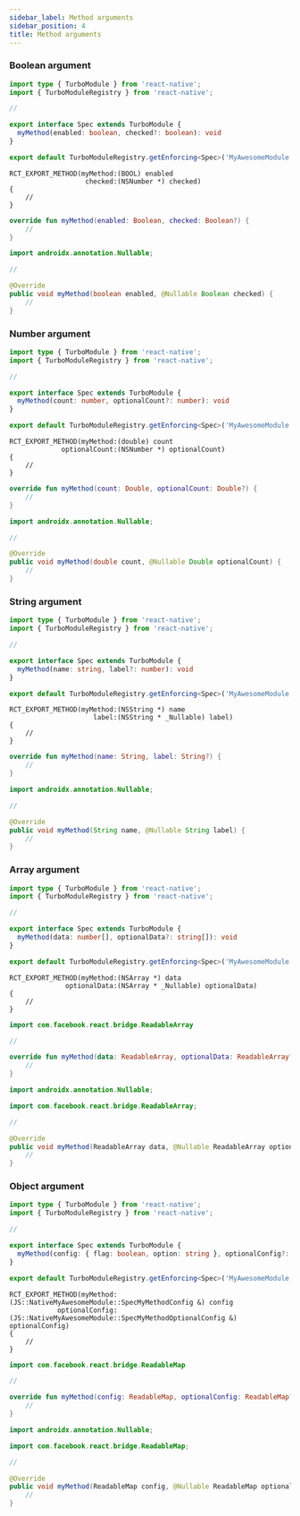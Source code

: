 ```yaml
---
sidebar_label: Method arguments
sidebar_position: 4
title: Method arguments
---
```



### Boolean argument

<Tabs groupId="specs">
<TabItem value="JS" label="JS Spec">

```ts title="src/NativeMyAwesomeModule.ts"
import type { TurboModule } from 'react-native';
import { TurboModuleRegistry } from 'react-native';

//

export interface Spec extends TurboModule {
  myMethod(enabled: boolean, checked?: boolean): void
}

export default TurboModuleRegistry.getEnforcing<Spec>('MyAwesomeModule');
```

</TabItem>
<TabItem value="iOS" label="iOS Spec">

```objc title="ios/NativeMyAwesomeModule.mm"
RCT_EXPORT_METHOD(myMethod:(BOOL) enabled
                   checked:(NSNumber *) checked)
{
    //
}
```

</TabItem>
<TabItem value="Android" label="Android Spec">

<Tabs groupId="android_lang">
<TabItem value="kotlin" label="Kotlin">

```kotlin title="android/src/main/newarch/com/myawesomeapp/NativeMyAwesomeModule.kt"
override fun myMethod(enabled: Boolean, checked: Boolean?) {
    //
}
```

</TabItem>
<TabItem value="java" label="Java">

```java title="android/src/main/newarch/com/myawesomeapp/NativeMyAwesomeModule.java"
import androidx.annotation.Nullable;

//

@Override
public void myMethod(boolean enabled, @Nullable Boolean checked) {
    //
}
```

</TabItem>
</Tabs>

</TabItem>
</Tabs>

### Number argument

<Tabs groupId="specs">
<TabItem value="JS" label="JS Spec">

```ts title="src/NativeMyAwesomeModule.ts"
import type { TurboModule } from 'react-native';
import { TurboModuleRegistry } from 'react-native';

//

export interface Spec extends TurboModule {
  myMethod(count: number, optionalCount?: number): void
}

export default TurboModuleRegistry.getEnforcing<Spec>('MyAwesomeModule');
```

</TabItem>
<TabItem value="iOS" label="iOS Spec">

```objc title="ios/NativeMyAwesomeModule.mm"
RCT_EXPORT_METHOD(myMethod:(double) count
             optionalCount:(NSNumber *) optionalCount)
{
    //
}
```

</TabItem>
<TabItem value="Android" label="Android Spec">

<Tabs groupId="android_lang">
<TabItem value="kotlin" label="Kotlin">

```kotlin title="android/src/main/newarch/com/myawesomeapp/NativeMyAwesomeModule.kt"
override fun myMethod(count: Double, optionalCount: Double?) {
    //
}
```

</TabItem>
<TabItem value="java" label="Java">

```java title="android/src/main/newarch/com/myawesomeapp/NativeMyAwesomeModule.java"
import androidx.annotation.Nullable;

//

@Override
public void myMethod(double count, @Nullable Double optionalCount) {
    //
}
```

</TabItem>
</Tabs>

</TabItem>
</Tabs>

### String argument

<Tabs groupId="specs">
<TabItem value="JS" label="JS Spec">

```ts title="src/NativeMyAwesomeModule.ts"
import type { TurboModule } from 'react-native';
import { TurboModuleRegistry } from 'react-native';

//

export interface Spec extends TurboModule {
  myMethod(name: string, label?: number): void
}

export default TurboModuleRegistry.getEnforcing<Spec>('MyAwesomeModule');
```

</TabItem>
<TabItem value="iOS" label="iOS Spec">

```objc title="ios/NativeMyAwesomeModule.mm"
RCT_EXPORT_METHOD(myMethod:(NSString *) name
                     label:(NSString * _Nullable) label)
{
    //
}
```

</TabItem>
<TabItem value="Android" label="Android Spec">

<Tabs groupId="android_lang">
<TabItem value="kotlin" label="Kotlin">

```kotlin title="android/src/main/newarch/com/myawesomeapp/NativeMyAwesomeModule.kt"
override fun myMethod(name: String, label: String?) {
    //
}
```

</TabItem>
<TabItem value="java" label="Java">

```java title="android/src/main/newarch/com/myawesomeapp/NativeMyAwesomeModule.java"
import androidx.annotation.Nullable;

//

@Override
public void myMethod(String name, @Nullable String label) {
    //
}
```

</TabItem>
</Tabs>

</TabItem>
</Tabs>

### Array argument

<Tabs groupId="specs">
<TabItem value="JS" label="JS Spec">

```ts title="src/NativeMyAwesomeModule.ts"
import type { TurboModule } from 'react-native';
import { TurboModuleRegistry } from 'react-native';

//

export interface Spec extends TurboModule {
  myMethod(data: number[], optionalData?: string[]): void
}

export default TurboModuleRegistry.getEnforcing<Spec>('MyAwesomeModule');
```

</TabItem>
<TabItem value="iOS" label="iOS Spec">

```objc title="ios/NativeMyAwesomeModule.mm"
RCT_EXPORT_METHOD(myMethod:(NSArray *) data
              optionalData:(NSArray * _Nullable) optionalData)
{
    //
}
```

</TabItem>
<TabItem value="Android" label="Android Spec">

<Tabs groupId="android_lang">
<TabItem value="kotlin" label="Kotlin">

```kotlin title="android/src/main/newarch/com/myawesomeapp/NativeMyAwesomeModule.kt"
import com.facebook.react.bridge.ReadableArray

//

override fun myMethod(data: ReadableArray, optionalData: ReadableArray?) {
    //
}
```

</TabItem>
<TabItem value="java" label="Java">

```java title="android/src/main/newarch/com/myawesomeapp/NativeMyAwesomeModule.java"
import androidx.annotation.Nullable;

import com.facebook.react.bridge.ReadableArray;

//

@Override
public void myMethod(ReadableArray data, @Nullable ReadableArray optionalData) {
    //
}
```

</TabItem>
</Tabs>

</TabItem>
</Tabs>

### Object argument

<Tabs groupId="specs">
<TabItem value="JS" label="JS Spec">

```ts title="src/NativeMyAwesomeModule.ts"
import type { TurboModule } from 'react-native';
import { TurboModuleRegistry } from 'react-native';

//

export interface Spec extends TurboModule {
  myMethod(config: { flag: boolean, option: string }, optionalConfig?: { count: number }): void
}

export default TurboModuleRegistry.getEnforcing<Spec>('MyAwesomeModule');
```

</TabItem>
<TabItem value="iOS" label="iOS Spec">

```objc title="ios/NativeMyAwesomeModule.mm"
RCT_EXPORT_METHOD(myMethod:(JS::NativeMyAwesomeModule::SpecMyMethodConfig &) config
            optionalConfig:(JS::NativeMyAwesomeModule::SpecMyMethodOptionalConfig &) optionalConfig)
{
    //
}
```

</TabItem>
<TabItem value="Android" label="Android Spec">

<Tabs groupId="android_lang">
<TabItem value="kotlin" label="Kotlin">

```kotlin title="android/src/main/newarch/com/myawesomeapp/NativeMyAwesomeModule.kt"
import com.facebook.react.bridge.ReadableMap

//

override fun myMethod(config: ReadableMap, optionalConfig: ReadableMap?) {
    //
}
```

</TabItem>
<TabItem value="java" label="Java">

```java title="android/src/main/newarch/com/myawesomeapp/NativeMyAwesomeModule.java"
import androidx.annotation.Nullable;

import com.facebook.react.bridge.ReadableMap;

//

@Override
public void myMethod(ReadableMap config, @Nullable ReadableMap optionalConfig) {
    //
}
```

</TabItem>
</Tabs>

</TabItem>
</Tabs>
